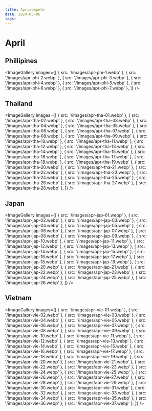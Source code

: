 ```yaml
---
title: Apricompete
date: 2024-05-06
tags:
---
```



# April

## Phillipines

<ImageGallery
  images={[
    { src: '/images/apr-phi-1.webp' },
    { src: '/images/apr-phi-2.webp' },
    { src: '/images/apr-phi-3.webp' },
    { src: '/images/apr-phi-4.webp' },
    { src: '/images/apr-phi-5.webp' },
    { src: '/images/apr-phi-6.webp' },
    { src: '/images/apr-phi-7.webp' },
  ]}
/>

## Thailand

<ImageGallery
  images={[
    { src: '/images/apr-tha-01.webp' },
    { src: '/images/apr-tha-02.webp' },
    { src: '/images/apr-tha-03.webp' },
    { src: '/images/apr-tha-04.webp' },
    { src: '/images/apr-tha-05.webp' },
    { src: '/images/apr-tha-06.webp' },
    { src: '/images/apr-tha-07.webp' },
    { src: '/images/apr-tha-08.webp' },
    { src: '/images/apr-tha-09.webp' },
    { src: '/images/apr-tha-10.webp' },
    { src: '/images/apr-tha-11.webp' },
    { src: '/images/apr-tha-12.webp' },
    { src: '/images/apr-tha-13.webp' },
    { src: '/images/apr-tha-14.webp' },
    { src: '/images/apr-tha-15.webp' },
    { src: '/images/apr-tha-16.webp' },
    { src: '/images/apr-tha-17.webp' },
    { src: '/images/apr-tha-18.webp' },
    { src: '/images/apr-tha-19.webp' },
    { src: '/images/apr-tha-20.webp' },
    { src: '/images/apr-tha-21.webp' },
    { src: '/images/apr-tha-22.webp' },
    { src: '/images/apr-tha-23.webp' },
    { src: '/images/apr-tha-24.webp' },
    { src: '/images/apr-tha-25.webp' },
    { src: '/images/apr-tha-26.webp' },
    { src: '/images/apr-tha-27.webp' },
    { src: '/images/apr-tha-28.webp' },
  ]}
/>

## Japan

<ImageGallery
  images={[
    { src: '/images/apr-jap-01.webp' },
    { src: '/images/apr-jap-02.webp' },
    { src: '/images/apr-jap-03.webp' },
    { src: '/images/apr-jap-04.webp' },
    { src: '/images/apr-jap-05.webp' },
    { src: '/images/apr-jap-06.webp' },
    { src: '/images/apr-jap-07.webp' },
    { src: '/images/apr-jap-08.webp' },
    { src: '/images/apr-jap-09.webp' },
    { src: '/images/apr-jap-10.webp' },
    { src: '/images/apr-jap-11.webp' },
    { src: '/images/apr-jap-12.webp' },
    { src: '/images/apr-jap-13.webp' },
    { src: '/images/apr-jap-14.webp' },
    { src: '/images/apr-jap-15.webp' },
    { src: '/images/apr-jap-16.webp' },
    { src: '/images/apr-jap-17.webp' },
    { src: '/images/apr-jap-18.webp' },
    { src: '/images/apr-jap-19.webp' },
    { src: '/images/apr-jap-20.webp' },
    { src: '/images/apr-jap-21.webp' },
    { src: '/images/apr-jap-22.webp' },
    { src: '/images/apr-jap-23.webp' },
    { src: '/images/apr-jap-24.webp' },
    { src: '/images/apr-jap-25.webp' },
    { src: '/images/apr-jap-26.webp' },
  ]}
/>

## Vietnam

<ImageGallery
  images={[
    { src: '/images/apr-vie-01.webp' },
    { src: '/images/apr-vie-02.webp' },
    { src: '/images/apr-vie-03.webp' },
    { src: '/images/apr-vie-04.webp' },
    { src: '/images/apr-vie-05.webp' },
    { src: '/images/apr-vie-06.webp' },
    { src: '/images/apr-vie-07.webp' },
    { src: '/images/apr-vie-08.webp' },
    { src: '/images/apr-vie-09.webp' },
    { src: '/images/apr-vie-10.webp' },
    { src: '/images/apr-vie-11.webp' },
    { src: '/images/apr-vie-12.webp' },
    { src: '/images/apr-vie-13.webp' },
    { src: '/images/apr-vie-14.webp' },
    { src: '/images/apr-vie-15.webp' },
    { src: '/images/apr-vie-16.webp' },
    { src: '/images/apr-vie-17.webp' },
    { src: '/images/apr-vie-18.webp' },
    { src: '/images/apr-vie-19.webp' },
    { src: '/images/apr-vie-20.webp' },
    { src: '/images/apr-vie-21.webp' },
    { src: '/images/apr-vie-22.webp' },
    { src: '/images/apr-vie-23.webp' },
    { src: '/images/apr-vie-24.webp' },
    { src: '/images/apr-vie-25.webp' },
    { src: '/images/apr-vie-26.webp' },
    { src: '/images/apr-vie-27.webp' },
    { src: '/images/apr-vie-28.webp' },
    { src: '/images/apr-vie-29.webp' },
    { src: '/images/apr-vie-30.webp' },
    { src: '/images/apr-vie-31.webp' },
    { src: '/images/apr-vie-32.webp' },
    { src: '/images/apr-vie-33.webp' },
    { src: '/images/apr-vie-34.webp' },
    { src: '/images/apr-vie-35.webp' },
    { src: '/images/apr-vie-36.webp' },
    { src: '/images/apr-vie-37.webp' },
  ]}
/>
